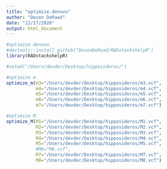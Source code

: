 ```yaml
---
title: "optimize.denovo"
author: "Devon DeRaad"
date: "12/17/2020"
output: html_document
---
```


```r
#optimize denovo
#devtools::install_github("DevonDeRaad/RADstackshelpR")
library(RADstackshelpR)

#setwd("/Users/devder/Desktop/hipposideros/")

#optimize m
optimize_m(m3="/Users/devder/Desktop/hipposideros/m3.vcf",
           m4="/Users/devder/Desktop/hipposideros/m4.vcf",
           m5="/Users/devder/Desktop/hipposideros/m5.vcf",
           m6="/Users/devder/Desktop/hipposideros/m6.vcf",
           m7="/Users/devder/Desktop/hipposideros/m7.vcf")

```

```r
#optimize M
optimize_M(M1="/Users/devder/Desktop/hipposideros/M1.vcf",
           M2="/Users/devder/Desktop/hipposideros/M2.vcf",
           M3="/Users/devder/Desktop/hipposideros/M3.vcf",
           M4="/Users/devder/Desktop/hipposideros/M4.vcf",
           M5="/Users/devder/Desktop/hipposideros/M5.vcf",
           #M6="M6.vcf",
           M7="/Users/devder/Desktop/hipposideros/M7.vcf",
           M8="/Users/devder/Desktop/hipposideros/M8.vcf")
```

